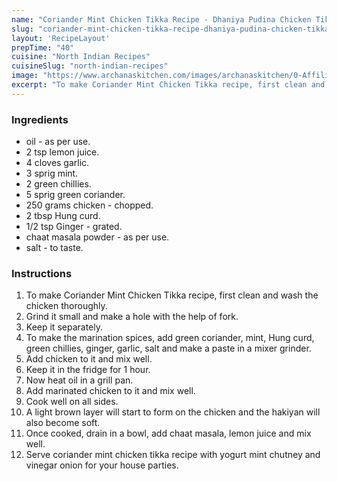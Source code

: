---
name: "Coriander Mint Chicken Tikka Recipe - Dhaniya Pudina Chicken Tikka Recipe"
slug: "coriander-mint-chicken-tikka-recipe-dhaniya-pudina-chicken-tikka-recipe"
layout: 'RecipeLayout'
prepTime: "40"
cuisine: "North Indian Recipes"
cuisineSlug: "north-indian-recipes"
image: "https://www.archanaskitchen.com/images/archanaskitchen/0-Affiliate-Articles/dhaniya_pudina_chicken_1600.jpg"
excerpt: "To make Coriander Mint Chicken Tikka recipe, first clean and wash the chicken thoroughly"
---

### Ingredients

-  oil - as per use.
-  2 tsp lemon juice.
-  4 cloves garlic.
-  3 sprig mint.
-  2 green chillies.
-  5 sprig green coriander.
- 250 grams chicken - chopped.
-  2 tbsp Hung curd.
-  1/2 tsp Ginger - grated.
-  chaat masala powder - as per use.
-  salt - to taste.

### Instructions

1. To make Coriander Mint Chicken Tikka recipe, first clean and wash the chicken thoroughly.
1. Grind it small and make a hole with the help of fork.
1. Keep it separately.
1. To make the marination spices, add green coriander, mint, Hung curd, green chillies, ginger, garlic, salt and make a paste in a mixer grinder.
1. Add chicken to it and mix well.
1. Keep it in the fridge for 1 hour.
1. Now heat oil in a grill pan.
1. Add marinated chicken to it and mix well.
1. Cook well on all sides.
1. A light brown layer will start to form on the chicken and the hakiyan will also become soft.
1. Once cooked, drain in a bowl, add chaat masala, lemon juice and mix well.
1. Serve coriander mint chicken tikka recipe with yogurt mint chutney and vinegar onion for your house parties.
